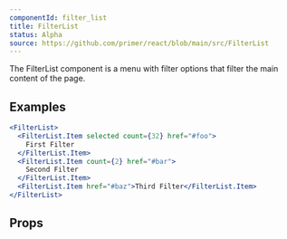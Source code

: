 ```yaml
---
componentId: filter_list
title: FilterList
status: Alpha
source: https://github.com/primer/react/blob/main/src/FilterList
---
```



The FilterList component is a menu with filter options that filter the main content of the page.

## Examples

```jsx live
<FilterList>
  <FilterList.Item selected count={32} href="#foo">
    First Filter
  </FilterList.Item>
  <FilterList.Item count={2} href="#bar">
    Second Filter
  </FilterList.Item>
  <FilterList.Item href="#baz">Third Filter</FilterList.Item>
</FilterList>
```

## Props

<ComponentProps data={data} />
